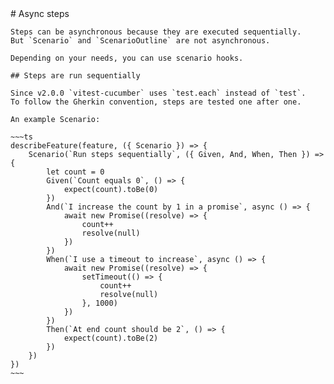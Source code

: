 
<Layout title="Async/sequential steps">
    # Async steps

    Steps can be asynchronous because they are executed sequentially.
    But `Scenario` and `ScenarioOutline` are not asynchronous.

    Depending on your needs, you can use scenario hooks. 

    ## Steps are run sequentially

    Since v2.0.0 `vitest-cucumber` uses `test.each` instead of `test`.
    To follow the Gherkin convention, steps are tested one after one.

    An example Scenario:

    ~~~ts
    describeFeature(feature, ({ Scenario }) => {
        Scenario(`Run steps sequentially`, ({ Given, And, When, Then }) => {
            let count = 0
            Given(`Count equals 0`, () => {
                expect(count).toBe(0)
            })
            And(`I increase the count by 1 in a promise`, async () => {
                await new Promise((resolve) => {
                    count++
                    resolve(null)
                })
            })
            When(`I use a timeout to increase`, async () => {
                await new Promise((resolve) => {
                    setTimeout(() => {
                        count++
                        resolve(null)
                    }, 1000)
                })
            })
            Then(`At end count should be 2`, () => {
                expect(count).toBe(2)
            })
        })
    })
    ~~~
</Layout>